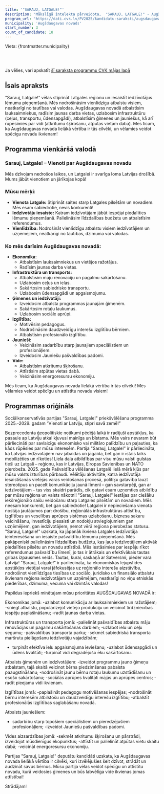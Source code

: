 ```yaml
---
title: '"SARAUJ, LATGALE!"'
description: 'Mākslīgā intelekta pārveidota,  "SARAUJ, LATGALE!" - Augšdaugavas novads programma vienkāršā valodā'
program_url: 'https://dati.cvk.lv/PV2025/kandidatu-saraksti/augsdaugavas-novads/sarauj-latgale'
municipality: 'Augšdaugavas novads'
start_number: 3
count_of_candidate: 18
---
```



Vieta: {frontmatter.municipality}<br/>

<Badge text="Reģionālā attīstība" variant="note" size="small" /> <Badge text="Iedzīvotāju iesaiste" variant="note" size="small" /> <Badge text="Ekonomiskais atbalsts" variant="note" size="small" /> <Badge text="Infrastruktūras uzlabošana" variant="note" size="small" /> <Badge text="Ģimeņu atbalsts" variant="note" size="small" />

<br/><br/> 

<Card title='Šis ir mākslīga intelekta ģenerēts apraksts' icon='starlight'>
    Ja vēlies, vari apskatīt <a href={frontmatter.program_url} target='_blank'>šī saraksta programmu CVK mājas lapā</a>
    </Card>

## Īsais apraksts

"Sarauj, Latgale!" vēlas stiprināt Latgales reģionu un iesaistīt iedzīvotājus lēmumu pieņemšanā. Mēs nodrošināsim vienlīdzīgu atbalstu visiem, neatkarīgi no tautības vai valodas. Augšdaugavas novadā atbalstīsim lauksaimniekus, radīsim jaunas darba vietas, uzlabosim infrastruktūru (ceļus, transportu, ūdensapgādi), atbalstīsim ģimenes un jauniešus, kā arī rūpēsimies par vidi (atkritumu šķirošanu, atpūtas vietām dabā). Mēs ticam, ka Augšdaugavas novada lielākā vērtība ir tās cilvēki, un vēlamies veidot spēcīgu novadu ikvienam!

## Programma vienkāršā valodā

### Sarauj, Latgale! – Vienoti par Augšdaugavas novadu

Mēs dzīvojam nedrošos laikos, un Latgalei ir svarīga loma Latvijas drošībā. Mums jābūt vienotiem un jārīkojas kopā!

### Mūsu mērķi:
*   **Vienota Latgale:** Stiprināt saites starp Latgales pilsētām un novadiem. Mēs esam sabiedrotie, nevis konkurenti!
*   **Iedzīvotāju iesaiste:** Katram iedzīvotājam jābūt iespējai piedalīties lēmumu pieņemšanā. Palielināsim līdzdalības budžetu un atbalstīsim referendumus.
*   **Vienlīdzība:** Nodrošināt vienlīdzīgu atbalstu visiem iedzīvotājiem un uzņēmējiem, neatkarīgi no tautības, dzimuma vai valodas.

### Ko mēs darīsim Augšdaugavas novadā:

*   **Ekonomika:**
    *   Atbalstīsim lauksaimniekus un vietējos ražotājus.
    *   Radīsim jaunas darba vietas.
*   **Infrastruktūra un transports:**
    *   Atbalstīsim māju renovāciju un pagalmu sakārtošanu.
    *   Uzlabosim ceļus un ielas.
    *   Sakārtosim sabiedrisko transportu.
    *   Uzlabosim ūdensapgādi un apgaismojumu.
*   **Ģimenes un iedzīvotāji:**
    *   Izveidosim atbalsta programmas jaunajām ģimenēm.
    *   Sakārtosim rotaļu laukumus.
    *   Uzlabosim sociālo aprūpi.
*   **Izglītība:**
    *   Motivēsim pedagogus.
    *   Nodrošināsim daudzveidīgu interešu izglītību bērniem.
    *   Atbalstīsim profesionālo izglītību.
*   **Jaunieši:**
    *   Veicināsim sadarbību starp jaunajiem speciālistiem un profesionāļiem.
    *   Izveidosim Jauniešu pašvaldības padomi.
*   **Vide:**
    *   Atbalstīsim atkritumu šķirošanu.
    *   Attīstīsim atpūtas vietas dabā.
    *   Veicināsim energoresursu ekonomiju.

Mēs ticam, ka Augšdaugavas novada lielākā vērtība ir tās cilvēki! Mēs vēlamies veidot spēcīgu un attīstītu novadu visiem!

## Programmas oriģināls

Sociālkonservatīvās partijas "Sarauj, Latgale!"
priekšvēlēšanu programma
2025.–2029. gadam
“Vienoti ar Latviju, stipri savā zemē!”

Bezprecedenta ģeopolitiskie notikumi pēdējā laikā ir radījuši apstākļus, ka pasaule ap Latviju atkal kļuvusi mainīga un bīstama. Mēs vairs nevaram būt pārliecināti par savlaicīgu ekonomisko vai militāro palīdzību un paļauties, ka kāds rūpēsies par mūsu interesēm.
Partija "Sarauj, Latgale!" ir pārliecināta, ka Latvijas iedzīvotājiem nav jābaidās un jāgaida, bet gan ir īstais laiks mobilizēties un rīkoties!
Liela daļa atbildības par visu mūsu valsti gulstas tieši uz Latgali – reģionu, kas ir Latvijas, Eiropas Savienības un NATO pierobeža. 2025. gada Pašvaldību vēlēšanas Latgalē lielā mērā kļūs par mūsu valsts izturības pārbaudi. Vēlētāju aktivitāte, katra iedzīvotāja iesaistīšanās vietējās varas veidošanas procesā, politiķu gatavība lauzt stereotipus un pacelt komunikāciju jaunā līmenī – gan savstarpēji, gan ar iedzīvotājiem – tas viss skaidri parādīs, cik gatavi esam uzņemties atbildību par mūsu reģiona un valsts nākotni!
"Sarauj, Latgale!" iestājas par ciešāku iekšreģionālo saišu veidošanu starp Latgales pilsētām un novadiem.
Mēs neesam konkurenti, bet gan sabiedrotie! Latgalei ir nepieciešama vienota nostāja jautājumos par: drošību, reģionālās infrastruktūras attīstību, izglītības un veselības aprūpes sistēmas uzlabošanu, biznesa sakaru veicināšanu, investīciju piesaisti un nodokļu atvieglojumiem gan uzņēmējiem, gan iedzīvotājiem, ņemot vērā reģiona pierobežas statusu.
"Sarauj, Latgale!" uzskata, ka jāpanāk ikviena Latgales iedzīvotāja ieinteresēšana un iesaiste pašvaldību lēmumu pieņemšanā.
Mēs pakāpeniski palielināsim līdzdalības budžetu, kas ļaus iedzīvotājiem aktīvāk piedalīties pilsētu un novadu attīstībā. Mēs iestāsimies par iespēju rīkot referendumus pašvaldību līmenī, jo tas ir ātrākais un efektīvākais tautas gribas izpausmes veids. Tautas, kurai, saskaņā ar Satversmi, pieder vara Latvijā!
"Sarauj, Latgale!" ir pārliecināta, ka ekonomiskās lejupslīdes apstākļos vietējai varai jāfokusējas uz reģionālo interešu aizstāvību, nodrošinot vienlīdzīgas tiesības uz sociālo, juridisko un finansiālo atbalstu ikvienam reģiona iedzīvotājam un uzņēmējam, neatkarīgi no viņu etniskās piederības, dzimuma, vecuma vai dzimtās valodas!

Papildus iepriekš minētajam mūsu prioritātes AUGŠDAUGAVAS NOVADĀ ir:

Ekonomikas jomā:
-uzlabot komunikāciju ar lauksaimniekiem un ražotājiem;
-sniegt atbalstu, popularizējot vietējo produkciju un veicinot tirdzniecības iespēju paplašināšanu;
-radīt jaunas darba vietas.

Infrastruktūras un transporta jomā:
-palielināt pašvaldības atbalstu māju renovācijas un pagalmu sakārtošanas darbiem;
-uzlabot ielu un ceļu segumu;
-pašvaldības transporta parku;
-sekmēt sabiedriskā transporta maršrutu pielāgošanu iedzīvotāju vajadzībām;
- turpināt efektīva ielu apgaismojuma ieviešanu;
-uzlabot ūdensapgādi un ūdens kvalitāti;
-turpināt vidi degradējošo ēku sakārtošanu.

Atbalsts ģimenēm un iedzīvotājiem:
-izveidot programmu jauno ģimeņu atbalstam, tajā skaitā veicinot bērna piedzimšanas pabalsta paaugstināšanu;
-nodrošināt jaunu bērnu rotaļu laukumu uzstādīšanu un esošo sakārtošanu;
-sociālās aprūpes kvalitāti mājās un aprūpes centros;
-radīt pieejamu vidi ikvienam.

Izglītības jomā:
-paplašināt pedagogu motivēšanas iespējas;
-nodrošināt bērnu interesēm atbilstošu un daudzveidīgu interešu izglītību;
-atbalstīt profesionālās izglītības saglabāšanu novadā.

Atbalsts jauniešiem:
- sadarbību starp topošiem speciālistiem un pieredzējušiem profesionāļiem;
-izveidot Jauniešu pašvaldības padomi.

Vides aizsardzības jomā:
-sekmēt atkritumu šķirošanu un pārstrādi, izveidojot mūsdienīgus ekopunktus;
-attīstīt un palielināt atpūtas vietu skaitu dabā;
-veicināt energoresursu ekonomiju.

Partijas "Sarauj, Latgale!" deputātu kandidāti uzskata, ka Augšdaugavas novada lielākā vērtība ir cilvēki, kuri izvēlējušies šeit dzīvot, strādāt un audzināt savus bērnus. Mūsu partija vēlas veidot spēcīgu un attīstītu novadu, kurā veidosies ģimenes un būs labvēlīga vide ikvienas jomas attīstībai!

Strādājam!
